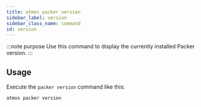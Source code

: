 ```yaml
---
title: atmos packer version
sidebar_label: version
sidebar_class_name: command
id: version
---
```


:::note purpose
Use this command to display the currently installed Packer version.
:::

## Usage

Execute the `packer version` command like this:

```shell
atmos packer version
```
